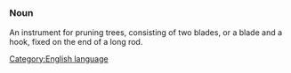 =={{en}}==
[[Category:English language]]
===Noun===
An instrument for pruning trees, consisting of two blades, or a blade and a hook, fixed on the end of a long rod.